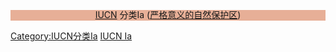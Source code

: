 <div style="text-align:center; background-color: #E7AF97; line-height: 1.2;"> [[World Conservation Union|IUCN]] 分类Ia ([[自然保护区|严格意义的自然保护区]])</div><includeonly>[[Category:IUCN分类Ia]]</includeonly><noinclude>[[Category:IUCN保护区信息框模板|IUCN Ia]]</noinclude>